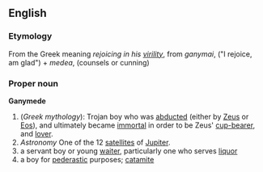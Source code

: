 ==English==
===Etymology===
From the Greek meaning ''rejoicing in his [[virility]]'', from ''ganymai'', ("I rejoice, am glad") + ''medea'', (counsels or cunning) 

===Proper noun===
'''Ganymede'''
{{wikipedia}}
# (''Greek mythology''): Trojan boy who was [[abducted]] (either by [[Zeus]] or [[Eos]]), and ultimately became [[immortal]] in order to be Zeus' [[cup-bearer]], and [[lover]].
# ''Astronomy'' One of the 12 [[satellites]] of [[Jupiter]].
# a servant boy or young [[waiter]], particularly one who serves [[liquor]]
# a boy for [[pederastic]] purposes; [[catamite]]